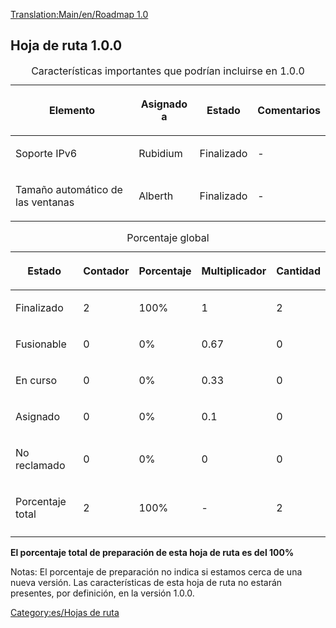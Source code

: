 {{Template:Histórico/Es}}
[[Translation:Main/en/Roadmap 1.0]]{{Template:Encabezamiento hoja de ruta/Es|
Anterior=Hoja de ruta 0.7|
Actual=Hoja de ruta 1.0|
Siguiente=Hoja de ruta 1.1|
}}
== Hoja de ruta 1.0.0 ==

{| border="1"
|+ Características importantes que podrían incluirse en 1.0.0
|-
! Elemento !! Asignado a !! Estado !! Comentarios
|-
|Soporte IPv6 || Rubidium
!class="done" | Finalizado || -
|-
|Tamaño automático de las ventanas || Alberth
!class="done" | Finalizado || -
|}




{| border="1"
|+ Porcentaje global
|-
! Estado !! Contador !! Porcentaje !! Multiplicador !! Cantidad
|-
!class="checked" | Finalizado || 2 || 100% || 1 || 2
|-
!class="wip" | Fusionable || 0 || 0% || 0.67 || 0
|-
!class="wip" | En curso || 0 || 0% || 0.33 || 0
|-
!class="claimed" | Asignado || 0 || 0% || 0.1 || 0
|-
!class="unclaimed" | No reclamado || 0 || 0% || 0 || 0
|-
!class="wip" | Porcentaje total
!class="wip" | 2
!class="wip" | 100% 
!class="wip" | - 
!class="wip" | 2
|-
|}
'''El porcentaje total de preparación de esta hoja de ruta es del 100%'''

Notas: El porcentaje de preparación no indica si estamos cerca de una nueva versión. Las características de esta hoja de ruta no estarán presentes, por definición, en la versión 1.0.0.
[[Category:es/Hojas de ruta]]
